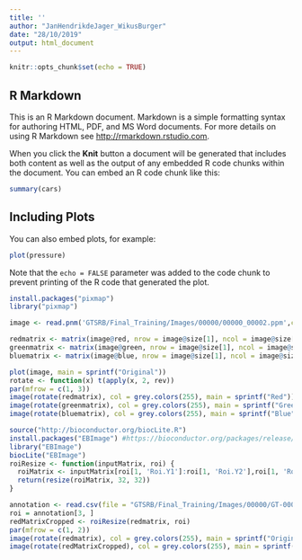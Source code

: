 ---
title: ''
author: "JanHendrikdeJager_WikusBurger"
date: "28/10/2019"
output: html_document
---

```{r setup, include=FALSE}
knitr::opts_chunk$set(echo = TRUE)
```

## R Markdown

This is an R Markdown document. Markdown is a simple formatting syntax for authoring HTML, PDF, and MS Word documents. For more details on using R Markdown see <http://rmarkdown.rstudio.com>.

When you click the **Knit** button a document will be generated that includes both content as well as the output of any embedded R code chunks within the document. You can embed an R code chunk like this:

```{r cars}
summary(cars)
```

## Including Plots

You can also embed plots, for example:

```{r pressure, echo=FALSE}
plot(pressure)
```

Note that the `echo = FALSE` parameter was added to the code chunk to prevent printing of the R code that generated the plot.

```{r}

install.packages("pixmap")
library("pixmap")

image <- read.pnm('GTSRB/Final_Training/Images/00000/00000_00002.ppm',celires = 1)

redmatrix <- matrix(image@red, nrow = image@size[1], ncol = image@size[2])
greenmatrix <- matrix(image@green, nrow = image@size[1], ncol = image@size[2])
bluematrix <- matrix(image@blue, nrow = image@size[1], ncol = image@size[2])

plot(image, main = sprintf("Original"))
rotate <- function(x) t(apply(x, 2, rev))
par(mfrow = c(1, 3))
image(rotate(redmatrix), col = grey.colors(255), main = sprintf("Red"))
image(rotate(greenmatrix), col = grey.colors(255), main = sprintf("Green"))
image(rotate(bluematrix), col = grey.colors(255), main = sprintf("Blue"))

source("http://bioconductor.org/biocLite.R")
install.packages("EBImage") #https://bioconductor.org/packages/release/bioc/html/EBImage.html
library("EBImage")
biocLite("EBImage")
roiResize <- function(inputMatrix, roi) {
  roiMatrix <- inputMatrix[roi[1, 'Roi.Y1']:roi[1, 'Roi.Y2'],roi[1, 'Roi.X1']:roi[1, 'Roi.X2']]
  return(resize(roiMatrix, 32, 32))
}

annotation <- read.csv(file = "GTSRB/Final_Training/Images/00000/GT-00000.csv", header = TRUE, sep = ";")
roi = annotation[3, ]
redMatrixCropped <- roiResize(redmatrix, roi)
par(mfrow = c(1, 2))
image(rotate(redmatrix), col = grey.colors(255), main = sprintf("Original"))
image(rotate(redMatrixCropped), col = grey.colors(255), main = sprintf("Processed"))

```
